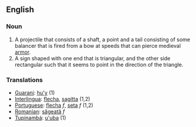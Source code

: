 ==English==

===Noun===
#A projectile that consists of a shaft, a point and a tail consisting of some balancer that is fired from a bow at speeds that can pierce medieval [[armor]].
#A sign shaped with one end that is triangular, and the other side rectangular such that it seems to point in the direction of the triangle.
===Translations===
*[[Guarani]]: [[hu'y]] (1)
*[[Interlingua]]: [[flecha]], [[sagitta]] (1,2)
*[[Portuguese]]: [[flecha]] ''f'', [[seta]] ''f'' (1,2)
*[[Romanian]]: [[săgeată]] ''f''
*[[Tupinambá]]: [[u'uba]] (1)